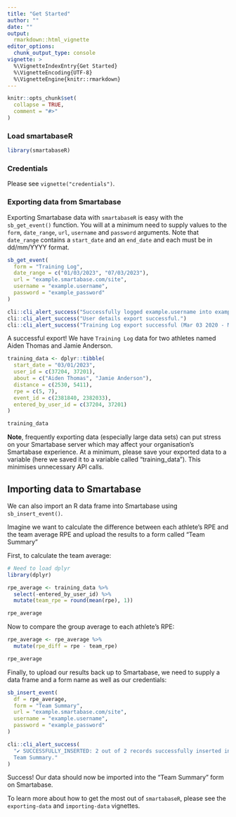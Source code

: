 ```yaml
---
title: "Get Started"
author: ""
date: ""
output: 
  rmarkdown::html_vignette
editor_options:
  chunk_output_type: console
vignette: >
  %\VignetteIndexEntry{Get Started}
  %\VignetteEncoding{UTF-8}
  %\VignetteEngine{knitr::rmarkdown}
---
```


```r
knitr::opts_chunk$set(
  collapse = TRUE,
  comment = "#>"
)
```

### Load smartabaseR

```r
library(smartabaseR)
```

### Credentials

Please see `vignette("credentials")`.

### Exporting data from Smartabase
Exporting Smartabase data with `smartabaseR` is easy with the `sb_get_event()` function. You will at a minimum need to supply values to the `form`, `date_range`, `url`, `username` and `password` arguments. Note that `date_range` contains a `start_date` and an `end_date` and each must be in dd/mm/YYYY format.

```r
sb_get_event(
  form = "Training Log",
  date_range = c("01/03/2023", "07/03/2023"),
  url = "example.smartabase.com/site",
  username = "example.username",
  password = "example_password"
)
```

```r
cli::cli_alert_success("Successfully logged example.username into example.smartabase.com/site.")
cli::cli_alert_success("User details export successful.")      
cli::cli_alert_success("Training Log export successful (Mar 03 2020 - Mar 07 2023).")
```

A successful export! We have `Training Log` data for two athletes named Aiden Thomas and Jamie Anderson.

```r
training_data <- dplyr::tibble(
  start_date = "03/01/2023",
  user_id = c(37204, 37201),
  about = c("Aiden Thomas", "Jamie Anderson"),
  distance = c(2530, 5411),
  rpe = c(5, 7),
  event_id = c(2381840, 2382033),
  entered_by_user_id = c(37204, 37201)
)

training_data
```

**Note**, frequently exporting data (especially large data sets) can put stress on your Smartabase server which may affect your organisation's Smartabase experience. At a minimum, please save your exported data to a variable (here we saved it to a variable called "training_data"). This minimises unnecessary API calls.

## Importing data to Smartabase
We can also import an R data frame into Smartabase using `sb_insert_event()`.

Imagine we want to calculate the difference between each athlete's RPE and the team average RPE and upload the results to a form called "Team Summary" 

First, to calculate the team average:

```r
# Need to load dplyr
library(dplyr)

rpe_average <- training_data %>% 
  select(-entered_by_user_id) %>% 
  mutate(team_rpe = round(mean(rpe), 1))

rpe_average
```

Now to compare the group average to each athlete's RPE:

```r
rpe_average <- rpe_average %>%
  mutate(rpe_diff = rpe - team_rpe)

rpe_average
```

Finally, to upload our results back up to Smartabase, we need to supply a data frame and a form name as well as our credentials:

```r
sb_insert_event(
  df = rpe_average,
  form = "Team Summary",
  url = "example.smartabase.com/site",
  username = "example.username",
  password = "example_password"
)
```

```r
cli::cli_alert_success(
  "✔ SUCCESSFULLY_INSERTED: 2 out of 2 records successfully inserted into \\
  Team Summary."
)
```

Success! Our data should now be imported into the "Team Summary" form on Smartabase.

To learn more about how to get the most out of `smartabaseR`, please see the `exporting-data` and `importing-data` vignettes.
